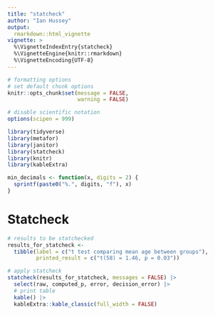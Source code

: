 ```yaml
---
title: "statcheck"
author: "Ian Hussey"
output: 
  rmarkdown::html_vignette
vignette: >
  %\VignetteIndexEntry{statcheck}
  %\VignetteEngine{knitr::rmarkdown}
  %\VignetteEncoding{UTF-8}
---
```


```r

# formatting options
# set default chunk options
knitr::opts_chunk$set(message = FALSE, 
                      warning = FALSE)

# disable scientific notation
options(scipen = 999) 

```

```r

library(tidyverse)
library(metafor)
library(janitor)
library(statcheck)
library(knitr)
library(kableExtra)

min_decimals <- function(x, digits = 2) {
  sprintf(paste0("%.", digits, "f"), x)
}

```

# Statcheck

```r

# results to be statchecked
results_for_statcheck <- 
  tibble(label = c("t test comparing mean age between groups"),
         printed_result = c("t(58) = 1.46, p = 0.03"))

# apply statcheck
statcheck(results_for_statcheck, messages = FALSE) |>
  select(raw, computed_p, error, decision_error) |>
  # print table
  kable() |>
  kableExtra::kable_classic(full_width = FALSE)

```


